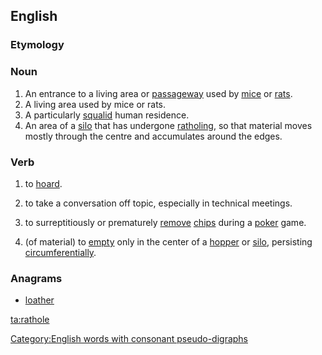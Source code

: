 ==English==

===Etymology===
{{compound|rat|hole}}

===Noun===
{{en-noun}}

# An entrance to a living area or [[passageway]] used by [[mice]] or [[rats]].
# A living area used by mice or rats.
# A particularly [[squalid]] human residence.
# An area of a [[silo]] that has undergone [[ratholing]], so that material moves mostly through the centre and accumulates around the edges.

===Verb===
{{en-verb|rathol|es}}

# {{transitive}} to [[hoard]].
# {{transitive}} to take a conversation off topic, especially in technical meetings.
# {{transitive}} to surreptitiously or prematurely [[remove]] [[chips]] during a [[poker]] game.
# {{intransitive}} (of material) to [[empty]] only in the center of a [[hopper]] or [[silo]], persisting [[circumferential]]ly.

===Anagrams===
* [[loather#English|loather]]

[[Category:English words with consonant pseudo-digraphs]]

[[ta:rathole]]
